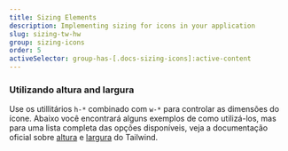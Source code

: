 ```yaml
---
title: Sizing Elements
description: Implementing sizing for icons in your application
slug: sizing-tw-hw
group: sizing-icons
order: 5
activeSelector: group-has-[.docs-sizing-icons]:active-content
---
```


### Utilizando altura and largura
Use os utillitários `h-*` combinado com `w-*` para controlar as dimensões do ícone. Abaixo você encontrará alguns exemplos de como utilizá-los, mas para uma lista completa das opções disponíveis, veja a documentação oficial sobre [altura](https://tailwindcss.com/docs/height) e [largura](https://tailwindcss.com/docs/width) do Tailwind.
